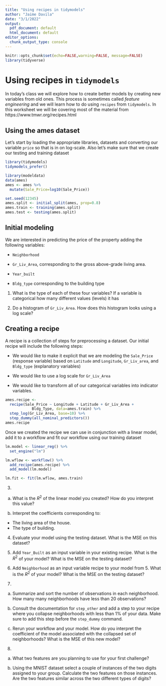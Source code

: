 ```yaml
---
title: "Using recipes in tidymodels"
author: "Jaime Davila"
date: "3/1/2022"
output:
  pdf_document: default
  html_document: default
editor_options:
  chunk_output_type: console
---
```


```r
knitr::opts_chunk$set(echo=FALSE,warning=FALSE, message=FALSE)
library(tidyverse)
```

# Using recipes in  `tidymodels`

In today's class we will explore how to create better models by creating new variables from old ones. This process is sometimes called *feature engineering* and we will learn how to do using `recipes` from `tidymodels`. In this worksheet we will be covering most of the material from https://www.tmwr.org/recipes.html 

## Using the ames dataset

Let's start by loading the appropriate libraries, datasets and converting our variable `price` so that is in on log-scale. Also let's make sure that we create our testing and training dataset

```r
library(tidymodels)
tidymodels_prefer()

library(modeldata)
data(ames)
ames <- ames %>%
  mutate(Sale_Price=log10(Sale_Price))

set.seed(12345)
ames.split <- initial_split(ames, prop=0.8)
ames.train <- training(ames.split)
ames.test <- testing(ames.split)
```

## Initial modeling

We are interested in predicting the price of the property adding  the following variables:

* `Neighborhood`

* `Gr_Liv_Area`, corresponding to the gross above-grade living area.

* `Year_built`

* `Bldg_type` corresponding to the building type

1. What is the type of each of these four variables? If a variable is categorical how many different values (levels) it has

2. Do a histogram of `Gr_Liv_Area`. How does this histogram looks  using a log scale?

## Creating a recipe

A recipe is a collection of steps for preprocessing a dataset. Our initial recipe will include the following steps:

* We would like to make it explicit that we are modeling the `Sale_Price` (response variable) based on `Latitude` and `Longitude`, `Gr_Liv_area`, and `Bldg_type` (explanatory variables)

* We would like to use a log scale for `Gr_Liv_Area`

* We would like to transform all of our categorical variables into indicator variables.

```r
ames.recipe <- 
  recipe(Sale_Price ~ Longitude + Latitude + Gr_Liv_Area + 
            Bldg_Type, data=ames.train) %>%
  step_log(Gr_Liv_Area, base=10) %>%
  step_dummy(all_nominal_predictors())
ames.recipe
```

Once we created the recipe we can use in conjunction with a linear model, add it to a workflow and fit our workflow using our training dataset

```r
lm.model <- linear_reg() %>%
  set_engine("lm")

lm.wflow <- workflow() %>%
  add_recipe(ames.recipe) %>%
  add_model(lm.model) 

lm.fit <- fit(lm.wflow, ames.train)
```

3. 
a. What is the $R^2$ of the linear model you created? How do you interpret this value?


b. Interpret the coefficients corresponding to:

* The living area of the house.
* The type of building.


4. Evaluate your model using the testing dataset. What is the MSE on this dataset?


5. Add `Year_Built` as an input variable in your existing recipe. What is the $R^2$ of your model? What is the MSE on the testing dataset?


6. Add `Neighborhood` as an input variable recipe to your model from 5. What is the $R^2$ of your model? What is the MSE on the testing dataset?


7. 
a. Summarize and sort the number of observations in each neighborhood. How many many neighborhoods have less than 20 observations? 


b. Consult the documentation for `step_other` and add a step to your recipe where you collapse neighborhoods with less than 1% of your data. Make sure to add this step before the `step_dummy` command.

c. Rerun your workflow and your model. How do you interpret the coefficient of the model associated with the collapsed set of neighborhoods? What is the MSE of this new model?

8. 
a. What two features are you planning to use for your first challenge?

b. Using the MNIST dataset select a couple of instances of the two digits assigned to your group. Calculate the two features on those instances. Are the two features similar across the two different types of digits?



